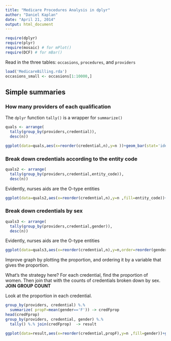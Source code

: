 ```yaml
---
title: "Medicare Procedures Analysis in dplyr"
author: "Daniel Kaplan"
date: "April 21, 2014"
output: html_document
---
```


```r
require(dplyr)
require(plyr)
require(mosaic) # for mPlot()
require(DCF) # for mBar()
```

Read in the three tables: `occasions`, `procedures`, and `providers`
```r
load('MedicareBilling.rda')
occasions_small <- occasions[1:10000,]
```

## Simple summaries

### How many providers of each qualification

The `dplyr` function `tally()` is a wrapper for `summarize()`
```r
quals <- arrange( 
  tally(group_by(providers,credential)),
  desc(n))
```

```r
ggplot(data=quals,aes(x=reorder(credential,n),y=n ))+geom_bar(stat='identity',position=position_stack(width=.9)) + theme(axis.text.x=element_text(angle=60,hjust=1)) 
```

### Break down credentials according to the entity code

```r
quals2 <- arrange( 
  tally(group_by(providers,credential,entity_code)),
  desc(n))
```

Evidently, nurses aids are the O-type entities
```r
ggplot(data=quals2,aes(x=reorder(credential,n),y=n ,fill=entity_code))+geom_bar(stat='identity',position=position_stack(width=.9)) + theme(axis.text.x=element_text(angle=60,hjust=1)) 
```

### Break down credentials by sex

```r
quals3 <- arrange( 
  tally(group_by(providers,credential,gender)),
  desc(n))
```

Evidently, nurses aids are the O-type entities
```r
ggplot(data=quals3,aes(x=reorder(credential,n),y=n,order=reorder(gender,n),fill=gender))+geom_bar(stat='identity',position=position_stack(width=.9)) + theme(axis.text.x=element_text(angle=60,hjust=1))
```

Improve graph by plotting the proportion, and ordering it by a variable that gives the proportion.

What's the strategy here?  For each credential, find the proportion of women.  Then join that with the counts of credentials broken down by sex.  **JOIN** **GROUP**  **COUNT**

Look at the proportion in each credential.

```r
group_by(providers, credential) %.% 
  summarize( propF=mean(gender=='F')) -> credFprop
head(credFprop)
group_by(providers, credential, gender) %.% 
  tally() %.% join(credFprop)  -> result
```

```r
ggplot(data=result,aes(x=reorder(credential,propF),y=n ,fill=gender))+geom_bar(stat='identity',position=position_fill(width=.9)) + theme(axis.text.x=element_text(angle=60,hjust=1)) 
```





